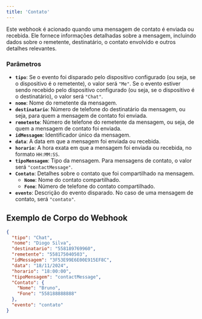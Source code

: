 ```yaml
---
title: 'Contato'
---
```


Este webhook é acionado quando uma mensagem de contato é enviada ou recebida. Ele fornece informações detalhadas sobre a mensagem, incluindo dados sobre o remetente, destinatário, o contato envolvido e outros detalhes relevantes.

### Parâmetros

- **`tipo`**: Se o evento foi disparado pelo dispositivo configurado (ou seja, se o dispositivo é o remetente), o valor será `"Me"`. Se o evento estiver sendo recebido pelo dispositivo configurado (ou seja, se o dispositivo é o destinatário), o valor será `"Chat"`.
- **`nome`**: Nome do remetente da mensagem.
- **`destinatario`**: Número de telefone do destinatário da mensagem, ou seja, para quem a mensagem de contato foi enviada.
- **`remetente`**: Número de telefone do remetente da mensagem, ou seja, de quem a mensagem de contato foi enviada.
- **`idMessagem`**: Identificador único da mensagem.
- **`data`**: A data em que a mensagem foi enviada ou recebida.
- **`horario`**: A hora exata em que a mensagem foi enviada ou recebida, no formato `HH:MM:SS`.
- **`tipoMensagem`**: Tipo da mensagem. Para mensagens de contato, o valor será `"contactMessage"`.
- **`Contato`**: Detalhes sobre o contato que foi compartilhado na mensagem.
  - **`Nome`**: Nome do contato compartilhado.
  - **`Fone`**: Número de telefone do contato compartilhado.
- **`evento`**: Descrição do evento disparado. No caso de uma mensagem de contato, será `"contato"`.

## Exemplo de Corpo do Webhook

```json
{
  "tipo": "Chat",
  "nome": "Diogo Silva",
  "destinatario": "558189769960",
  "remetente": "558175040503",
  "idMessagem": "3F53E99E6E00E915EF8C",
  "data": "18/11/2024",
  "horario": "18:00:00",
  "tipoMensagem": "contactMessage",
  "Contato": {
    "Nome": "Bruno",
    "Fone": "558188888888"
  },
  "evento": "contato"
}
